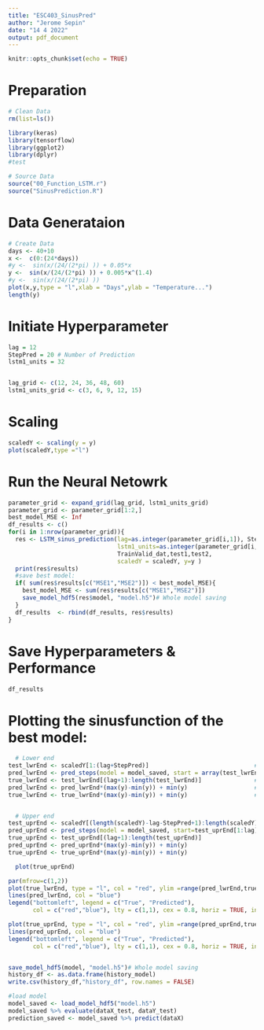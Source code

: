 ```yaml
---
title: "ESC403_SinusPred"
author: "Jerome Sepin"
date: "14 4 2022"
output: pdf_document
---
```


```r
knitr::opts_chunk$set(echo = TRUE)
```


# Preparation
```r

# Clean Data
rm(list=ls())

library(keras)
library(tensorflow)
library(ggplot2)
library(dplyr)
#test

# Source Data
source("00_Function_LSTM.r")
source("SinusPrediction.R")

```


# Data Generataion
```r
# Create Data
days <- 40+10
x <-  c(0:(24*days))
#y <-  sin(x/(24/(2*pi) )) + 0.05*x
y <-  sin(x/(24/(2*pi) )) + 0.005*x^(1.4)
#y <-  sin(x/(24/(2*pi) )) 
plot(x,y,type = "l",xlab = "Days",ylab = "Temperature...")
length(y)
```

# Initiate Hyperparameter
```r
lag = 12
StepPred = 20 # Number of Prediction
lstm1_units = 32 


lag_grid <- c(12, 24, 36, 48, 60)
lstm1_units_grid <- c(3, 6, 9, 12, 15)
```

# Scaling
```r
scaledY <- scaling(y = y)
plot(scaledY,type ="l")
```

# Run the Neural Netowrk
```r
parameter_grid <- expand_grid(lag_grid, lstm1_units_grid)
parameter_grid <- parameter_grid[1:2,]
best_model_MSE <- Inf
df_results <- c()
for(i in 1:nrow(parameter_grid)){
  res <- LSTM_sinus_prediction(lag=as.integer(parameter_grid[i,1]), StepPred,
                               lstm1_units=as.integer(parameter_grid[i,2]),
                               TrainValid_dat,test1,test2,
                               scaledY = scaledY, y=y )
  print(res$results)
  #save best model:
  if( sum(res$results[c("MSE1","MSE2")]) < best_model_MSE){
    best_model_MSE <- sum(res$results[c("MSE1","MSE2")]) 
    save_model_hdf5(res$model, "model.h5")# Whole model saving
  }
  df_results  <- rbind(df_results, res$results)
} 
```



# Save Hyperparameters & Performance

```r

df_results
```


# Plotting the sinusfunction of the best model:
```r
  # Lower end
test_lwrEnd <- scaledY[1:(lag+StepPred)]                              # scaled test
pred_lwrEnd <- pred_steps(model = model_saved, start = array(test_lwrEnd[1:lag],dim = c(1,lag,1)),StepPred = StepPred)                                                             # Prediction
true_lwrEnd <- test_lwrEnd[(lag+1):length(test_lwrEnd)]               # True
pred_lwrEnd <- pred_lwrEnd*(max(y)-min(y)) + min(y)                   # Back scaling
true_lwrEnd <- true_lwrEnd*(max(y)-min(y)) + min(y)                   # Back scaling


  # Upper end
test_uprEnd <- scaledY[(length(scaledY)-lag-StepPred+1):length(scaledY)]                    # scaled test
pred_uprEnd <- pred_steps(model = model_saved, start=test_uprEnd[1:lag], StepPred=StepPred) # Prediction
true_uprEnd <- test_uprEnd[(lag+1):length(test_uprEnd)]                                     # True
pred_uprEnd <- pred_uprEnd*(max(y)-min(y)) + min(y)                                         # Back scaling
true_uprEnd <- true_uprEnd*(max(y)-min(y)) + min(y)                                         # Back scaling

  plot(true_uprEnd)

par(mfrow=c(1,2))
plot(true_lwrEnd, type = "l", col = "red", ylim =range(pred_lwrEnd,true_lwrEnd), ylab = "Lower End")
lines(pred_lwrEnd, col = "blue")
legend("bottomleft", legend = c("True", "Predicted"),
       col = c("red","blue"), lty = c(1,1), cex = 0.8, horiz = TRUE, inset = .02)

plot(true_uprEnd, type = "l", col = "red", ylim =range(pred_uprEnd,true_uprEnd), ylab =  "Upper End")
lines(pred_uprEnd, col = "blue")
legend("bottomleft", legend = c("True", "Predicted"),
       col = c("red","blue"), lty = c(1,1), cex = 0.8, horiz = TRUE, inset = .02)



```





```r
save_model_hdf5(model, "model.h5")# Whole model saving
history_df <- as.data.frame(history_model)
write.csv(history_df,"history_df", row.names = FALSE)

#load model
model_saved <- load_model_hdf5("model.h5")
model_saved %>% evaluate(dataX_test, dataY_test)
prediction_saved <- model_saved %>% predict(dataX)
```




